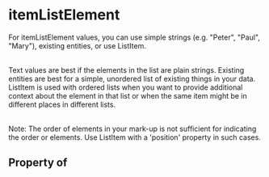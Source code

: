 # itemListElement

For itemListElement values, you can use simple strings (e.g. "Peter", "Paul", "Mary"), existing entities, or use ListItem.<br/><br/>

Text values are best if the elements in the list are plain strings. Existing entities are best for a simple, unordered list of existing things in your data. ListItem is used with ordered lists when you want to provide additional context about the element in that list or when the same item might be in different places in different lists.<br/><br/>

Note: The order of elements in your mark-up is not sufficient for indicating the order or elements.  Use ListItem with a 'position' property in such cases.

## Property of



